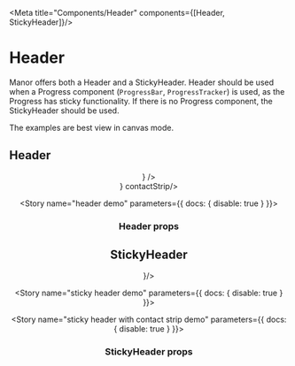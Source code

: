 
<Meta title="Components/Header" components={[Header, StickyHeader]}/>

# Header

Manor offers both a Header and a StickyHeader. Header should be used when a Progress component (`ProgressBar`, `ProgressTracker`)
is used, as the Progress has sticky functionality. If there is no Progress component, the StickyHeader should be used.

The examples are best view in canvas mode.

## Header

<Preview>
 <Story name="header">
    <StyledBackground color="grey">
      <Header number="1800 123 456" logo={<CTMLogo />} />
    </StyledBackground>
 </Story>
</Preview>

<Preview>
 <Story name="header with contact strip">
    <StyledBackground color="grey">
      <Header number="1800 123 456" logo={<CTMLogo />} contactStrip/>
    </StyledBackground>
 </Story>
</Preview>

<Story name="header demo" parameters={{ docs: { disable: true } }}>
  <HeaderView />
</Story>

### Header props

<Props of={Header} />

## StickyHeader

<Preview>
  <Story name="sticky header">
    <StickyHeader number="1800 123 456" logo={<CTMLogo />}/>
  </Story>
</Preview>

<Story name="sticky header demo" parameters={{ docs: { disable: true } }}>
  <StickyHeaderView />
</Story>

<Story name="sticky header with contact strip demo" parameters={{ docs: { disable: true } }}>
  <StickyHeaderViewContactStrip />
</Story>

### StickyHeader props

<Props of={StickyHeader} />
